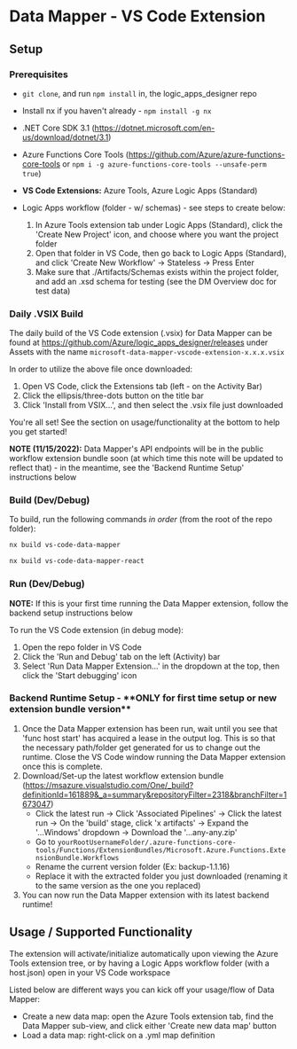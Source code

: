 
<Meta title="Docs/Data Mapper/VS Code Extension" />

# Data Mapper - VS Code Extension

## Setup

### Prerequisites

- `git clone`, and run `npm install` in, the logic_apps_designer repo
- Install nx if you haven't already - `npm install -g nx`

- .NET Core SDK 3.1 (https://dotnet.microsoft.com/en-us/download/dotnet/3.1)
- Azure Functions Core Tools (https://github.com/Azure/azure-functions-core-tools or `npm i -g azure-functions-core-tools --unsafe-perm true`)
- **VS Code Extensions:** Azure Tools, Azure Logic Apps (Standard)

- Logic Apps workflow (folder - w/ schemas) - see steps to create below:
  1.  In Azure Tools extension tab under Logic Apps (Standard), click the 'Create New Project' icon, and choose where you want the project folder
  2.  Open that folder in VS Code, then go back to Logic Apps (Standard), and click 'Create New Workflow' -> Stateless -> Press Enter
  3.  Make sure that ./Artifacts/Schemas exists within the project folder, and add an .xsd schema for testing (see the DM Overview doc for test data)

### Daily .VSIX Build

The daily build of the VS Code extension (.vsix) for Data Mapper can be found at https://github.com/Azure/logic_apps_designer/releases
under Assets with the name `microsoft-data-mapper-vscode-extension-x.x.x.vsix`

In order to utilize the above file once downloaded:

1. Open VS Code, click the Extensions tab (left - on the Activity Bar)
2. Click the ellipsis/three-dots button on the title bar
3. Click 'Install from VSIX...', and then select the .vsix file just downloaded

You're all set! See the section on usage/functionality at the bottom to help you get started!

**NOTE (11/15/2022):** Data Mapper's API endpoints will be in the public workflow extension bundle soon (at which time this note will be updated to reflect that) - in the meantime, see the 'Backend Runtime Setup' instructions below

### Build (Dev/Debug)

To build, run the following commands _in order_ (from the root of the repo folder):

```bash
nx build vs-code-data-mapper
```

```bash
nx build vs-code-data-mapper-react
```

### Run (Dev/Debug)

**NOTE:** If this is your first time running the Data Mapper extension, follow the backend setup instructions below

To run the VS Code extension (in debug mode):

1.  Open the repo folder in VS Code
2.  Click the 'Run and Debug' tab on the left (Activity) bar
3.  Select 'Run Data Mapper Extension...' in the dropdown at the top, then click the 'Start debugging' icon

### Backend Runtime Setup - \***\*ONLY for first time setup or new extension bundle version\*\***

1. Once the Data Mapper extension has been run, wait until you see that 'func host start' has acquired a lease in the output log.
   This is so that the necessary path/folder get generated for us to change out the runtime. Close the VS Code window running the Data Mapper extension once this is complete.
2. Download/Set-up the latest workflow extension bundle (https://msazure.visualstudio.com/One/_build?definitionId=161889&_a=summary&repositoryFilter=2318&branchFilter=1673047)
   - Click the latest run -> Click 'Associated Pipelines' -> Click the latest run -> On the 'build' stage, click 'x artifacts' -> Expand the '...Windows' dropdown -> Download the '...any-any.zip'
   - Go to `yourRootUsernameFolder/.azure-functions-core-tools/Functions/ExtensionBundles/Microsoft.Azure.Functions.ExtensionBundle.Workflows`
   - Rename the current version folder (Ex: backup-1.1.16)
   - Replace it with the extracted folder you just downloaded (renaming it to the same version as the one you replaced)
3. You can now run the Data Mapper extension with its latest backend runtime!

## Usage / Supported Functionality

The extension will activate/initialize automatically upon viewing the Azure Tools extension tree, or by having a Logic Apps workflow folder (with a host.json) open in your VS Code workspace

Listed below are different ways you can kick off your usage/flow of Data Mapper:

- Create a new data map: open the Azure Tools extension tab, find the Data Mapper sub-view, and click either 'Create new data map' button
- Load a data map: right-click on a .yml map definition
